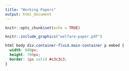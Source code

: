 ```yaml
---
title: "Working Papers"
output: html_document
---
```


```r
knitr::opts_chunk$set(echo = TRUE)
```

```r
knitr::include_graphics("welfare-paper.pdf")
```

```css
html body div.container-fluid.main-container p embed {
  width: 600px;
  height: 700px;
  border: 1px solid #c3c3c3;
}
```

